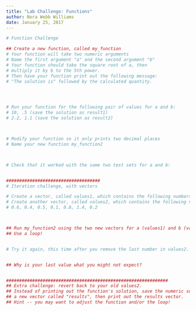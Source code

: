 ```yaml
---
title: "Lab Challenge: Functions"
author: Nora Webb Williams
date: January 25, 2017
---
```

```r
# Function Challenge

## Create a new function, called my_function
# Your function will take two numeric arguments
# Name the first argument "a" and the second argument "b"
# Your function should take the square root of a, then
# multiply it by b to the 5th power.
# Then have your function print out the following message:
# "The solution is" followed by the calculated quantity.




# Run your function for the following pair of values for a and b: 
# 10, .5 (save the solution as result1)
# 2.2, 1.1 (save the solution as result2)



# Modify your function so it only prints two decimal places
# Name your new function my_function2



# Check that it worked with the same two test sets for a and b:


####################################
# Iteration challenge, with vectors

# Create a vector, called values1, which contains the following numbers: 3, 7, 9, 4, 5, 1, 6
# Create another vector, called values2, which contains the following numbers: 
# 0.6, 0.4, 0.5, 0.1, 0.8, 1.4, 0.2



## Run my_function2 using the two new vectors for a (values1) and b (values2).
## Use a loop!


# Try it again, this time after you remove the last number in values2. What happens?


## Why is your last value what you might not expect?


##############################################################
## Extra challenge: revert back to your old values2. 
## Instead of printing out the function's solution, save the numeric solution in
## a new vector called "results", then print out the results vector.
## Hint -- you may want to adjust the function and/or the loop!
```

